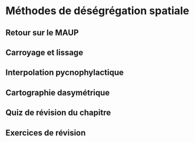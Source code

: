 # Méthodes de déségrégation spatiale {#sec-chap11}

## Retour sur le MAUP {#sec-111}

## Carroyage et lissage {#sec-112}

## Interpolation pycnophylactique {#sec-113}

## Cartographie dasymétrique {#sec-114}

## Quiz de révision du chapitre {#sec-115}

## Exercices de révision {#sec-116}
